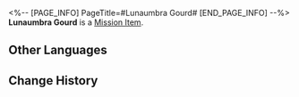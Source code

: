 <%-- [PAGE_INFO]
PageTitle=#Lunaumbra Gourd#
[END_PAGE_INFO] --%>
{{Item Infobox
|id          = 140361
|image       = Item Lunaumbra Gourd.png{{subst:void|<!--$UPLOAD:<<SpriteOutput/ItemFigures/140361.png>-<Item Lunaumbra Gourd.png>-<Item Icons>>-->}}
|type        = Mission Item
|invCategory = Missions
|rarity      = 3
|effect      = 
|description = The specialized exorcism tool created by the Ten-Lords Commission for dealing with heliobi. It captures heliobi and locks them inside.
}}
{{Description|''"It can absorb the malevolent energy between heaven and earth, possessing the ability to ward off evil and avert calamity."''}}
'''Lunaumbra Gourd''' is a [[Mission Item]].

==Other Languages==
{{Other Languages
|en   = Lunaumbra Gourd
|zhs  = 藏月瓠
|zht  = 藏月瓠
|ja   = 蔵月の瓢箪
|ko   = 장월박
|es   = Calabaza Lunaumbra
|fr   = Gourde sélénombre
|ru   = Тыква лунного ларца
|th   = น้ำเต้าซ่อนเงาจันทร์
|vi   = Hồ Lô Tàng Nguyệt
|de   = Lunaumbra-Kürbis
|id   = Botol Gerhana Bulan
|pt   = Cabaça de Lunaumbra
}}

==Change History==
{{Change History|1.5}}